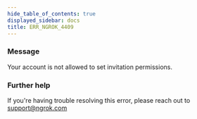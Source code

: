 ```yaml
---
hide_table_of_contents: true
displayed_sidebar: docs
title: ERR_NGROK_4409
---
```


### Message

Your account is not allowed to set invitation permissions.

### Further help

If you're having trouble resolving this error, please reach out to [support@ngrok.com](mailto:support@ngrok.com?subject=Help%20with%20ERR_NGROK_4409)
